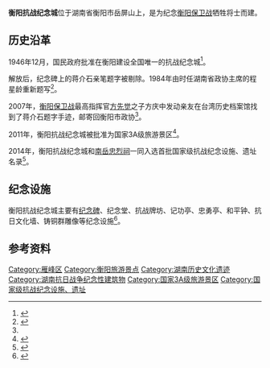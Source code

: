 '''衡阳抗战纪念城'''位于湖南省衡阳市岳屏山上，是为纪念[[衡阳保卫战|衡阳保卫战]]牺牲将士而建。

== 历史沿革 ==
1946年12月，国民政府批准在衡阳建设全国唯一的抗战纪念城<ref>{{Cite news|url=http://www.people.com.cn/GB/198221/198819/198849/12412595.html|title=父亲杨晓麓的故事：“衡阳抗战纪念城”建设始末|last=杨|first=安|date=2010年第5期|work=文史参考|accessdate=|archive-date=2013-04-07|archive-url=https://web.archive.org/web/20130407101813/http://www.people.com.cn/GB/198221/198819/198849/12412595.html|dead-url=no}}</ref>。

解放后，纪念碑上的蒋介石亲笔题字被剔除。1984年由时任湖南省政协主席的程星龄重新题写<ref name=":0">{{Cite news|url=http://hn.rednet.cn/c/2007/03/07/1149908.htm|title=蒋介石亲笔题写“衡阳抗战纪念城”手迹昨寄抵衡|last=胡|first=亚华|date=2007年3月7日|work=衡阳晚报|accessdate=|archive-date=2007年10月10日|archive-url=https://web.archive.org/web/20071010055807/http://hn.rednet.cn/c/2007/03/07/1149908.htm|dead-url=no}}</ref>。

2007年，[[衡阳保卫战|衡阳保卫战]]最高指挥官[[方先觉|方先觉]]之子方庆中发动亲友在台湾历史档案馆找到了蒋介石题字手迹，邮寄回衡阳市政协<ref name=":0" />。

2011年，衡阳抗战纪念城被批准为国家3A级旅游景区<ref>{{Cite news|url=http://www.e0734.com/html/2011/0106/62456.html|title=衡阳抗战纪念城晋升被批为国家3A级旅游景区|last=胡|first=亚华|date=2011年1月6日|work=衡阳新闻网|accessdate=}}{{Dead link|date=2020年1月 |bot=InternetArchiveBot |fix-attempted=yes }}</ref>。

2014年，衡阳抗战纪念城和[[南岳忠烈祠|南岳忠烈祠]]一同入选首批国家级抗战纪念设施、遗址名录<ref>{{Cite news|url=http://money.163.com/14/0902/18/A55HP0TQ00254TI5.html|title=衡阳抗战纪念城、南岳忠烈祠入选抗战纪念"国家队"|last=文|first=丽贵|date=2014年9月2日|work=中国新闻网|accessdate=}}{{Dead link|date=2019年12月 |bot=InternetArchiveBot |fix-attempted=yes }}</ref>。

== 纪念设施 ==
衡阳抗战纪念城主要有[[衡阳抗日英雄纪念碑|纪念碑]]、纪念堂、抗战牌坊、记功亭、忠勇亭、和平钟、抗日文化墙、铸铜群雕像等纪念设施<ref>{{Cite web|url=http://www.chinamartyrs.gov.cn/GuoJiaJiKangZhan/GuoJiaJiLingYuanJianJie/jnss118.html|title=衡阳抗战纪念城|accessdate=2017年2月17日|author=|date=|publisher=中华英烈网}}{{Dead link|date=2020年7月 |bot=InternetArchiveBot |fix-attempted=yes }}</ref>。

{{Gallery
|File:Second Sino-Japanese War Memorial City201070302 02.jpg|纪念城下的碑墙
|File:Second Sino-Japanese War Memorial City201070302 05.jpg|纪念城的雕塑
|File:衡阳抗战纪念塔01.JPG|衡阳抗战纪念塔
|File:Second Sino-Japanese War Memorial City201070302 03.jpg|纪念城下方正在修建的抗战博物馆
|title=|footer=|width=180|lines=2|height=150}}

== 参考资料 ==
{{Reflist|2}}
[[Category:雁峰区|Category:雁峰区]]
[[Category:衡阳旅游景点|Category:衡阳旅游景点]]
[[Category:湖南历史文化遗迹|Category:湖南历史文化遗迹]]
[[Category:湖南抗日战争纪念性建筑物|Category:湖南抗日战争纪念性建筑物]]
[[Category:国家3A级旅游景区|Category:国家3A级旅游景区]]
[[Category:国家级抗战纪念设施、遗址|Category:国家级抗战纪念设施、遗址]]